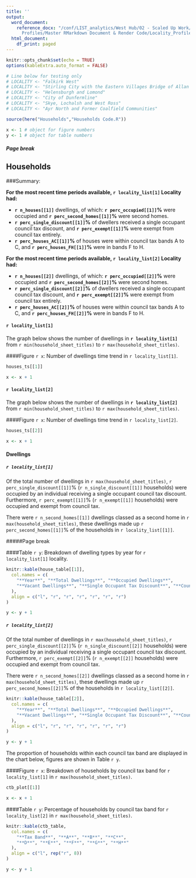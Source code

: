 ```yaml
---
title: ''
output:
  word_document:
    reference_docx: "/conf/LIST_analytics/West Hub/02 - Scaled Up Work/RMarkdown/Locality
      Profiles/Master RMarkdown Document & Render Code/Locality_Profiles_Report_Template.docx"
  html_document:
    df_print: paged
---
```



```r
knitr::opts_chunk$set(echo = TRUE)
options(kableExtra.auto_format = FALSE)

# Line below for testing only
# LOCALITY <- "Falkirk West"
# LOCALITY <- "Stirling City with the Eastern Villages Bridge of Allan and Dunblane"
# LOCALITY <- "Helensburgh and Lomond"
# LOCALITY <- "City of Dunfermline"
# LOCALITY <- "Skye, Lochalsh and West Ross"
# LOCALITY <- "Ayr North and Former Coalfield Communities"

source(here("Households","Households Code.R"))

x <- 1 # object for figure numbers
y <- 1 # object for table numbers
```

##### Page break

## Households

###Summary:

\newline

**For the most recent time periods available, `r locality_list[1]` Locality had:**

 - **`r n_houses[[1]]`** dwellings, of which: **`r perc_occupied[[1]]`%** were occupied and **`r perc_second_homes[[1]]`%** were second homes.
 - **`r perc_single_discount[[1]]`%** of dwellers received a single occupant council tax discount, and **`r perc_exempt[[1]]`%** were exempt from council tax entirely.
 - **`r perc_houses_AC[[1]]`%** of houses were within council tax bands A to C, and **`r perc_houses_FH[[1]]`%** were in bands F to H.

\newline

**For the most recent time periods available, `r locality_list[2]` Locality had:**

 - **`r n_houses[[2]]`** dwellings, of which: **`r perc_occupied[[2]]`%** were occupied and **`r perc_second_homes[[2]]`%** were second homes.
 - **`r perc_single_discount[[2]]`%** of dwellers received a single occupant council tax discount, and **`r perc_exempt[[2]]`%** were exempt from council tax entirely.
 - **`r perc_houses_AC[[2]]`%** of houses were within council tax bands A to C, and **`r perc_houses_FH[[2]]`%** were in bands F to H.

\newline

#### `r locality_list[1]`

The graph below shows the number of dwellings in **`r locality_list[1]`** from `r min(household_sheet_titles)` to `r max(household_sheet_titles)`.

####Figure `r x`: Number of dwellings time trend in `r locality_list[1]`.
\newline

```r
houses_ts[[1]]

x <- x + 1
```

#### `r locality_list[2]`

The graph below shows the number of dwellings in **`r locality_list[2]`** from `r min(household_sheet_titles)` to `r max(household_sheet_titles)`.

####Figure `r x`: Number of dwellings time trend in `r locality_list[2]`.
\newline

```r
houses_ts[[2]]

x <- x + 1
```

#### Dwellings
##### `r locality_list[1]`

Of the total number of dwellings in `r max(household_sheet_titles)`, `r perc_single_discount[[1]]`% (`r n_single_discount[[1]]` households) were occupied by an individual receiving a single occupant council tax discount. Furthermore, `r perc_exempt[[1]]`% (`r n_exempt[[1]]` households) were occupied and exempt from council tax. 

There were `r n_second_homes[[1]]` dwellings classed as a second home in `r max(household_sheet_titles)`, these dwellings made up `r perc_second_homes[[1]]`% of the households in `r locality_list[[1]]`.

#####Page break

####Table `r y`: Breakdown of dwelling types by year for `r locality_list[1]` locality.
\newline
										
```r
knitr::kable(house_table[[1]],
  col.names = c(
    "**Year**", "**Total Dwellings**", "**Occupied Dwellings**",
    "**Vacant Dwellings**", "**Single Occupant Tax Discount**", "**Council Tax Exempt Dwellings**", "**Second Homes**"
  ),
  align = c("l", "r", "r", "r", "r", "r", "r")
)

y <- y + 1
```

\newline
##### `r locality_list[2]`
Of the total number of dwellings in `r max(household_sheet_titles)`, `r perc_single_discount[[2]]`% (`r n_single_discount[[2]]` households) were occupied by an individual receiving a single occupant council tax discount. Furthermore, `r perc_exempt[[2]]`% (`r n_exempt[[2]]` households) were occupied and exempt from council tax. 

There were `r n_second_homes[[2]]` dwellings classed as a second home in `r max(household_sheet_titles)`, these dwellings made up `r perc_second_homes[[2]]`% of the households in `r locality_list[[2]]`.

\newline
										
```r
knitr::kable(house_table[[2]],
  col.names = c(
    "**Year**", "**Total Dwellings**", "**Occupied Dwellings**",
    "**Vacant Dwellings**", "**Single Occupant Tax Discount**", "**Council Tax Exempt Dwellings**", "**Second Homes**"
  ),
  align = c("l", "r", "r", "r", "r", "r", "r")
)

y <- y + 1
```


The proportion of households within each council tax band are displayed in the chart below, figures are shown in Table `r y`.

####Figure `r x`: Breakdown of households by council tax band for `r locality_list[1]` in `r max(household_sheet_titles)`.
\newline

```r
ctb_plot[[1]]

x <- x + 1
```

####Table `r y`: Percentage of households by council tax band for `r locality_list[2]` in `r max(household_sheet_titles)`.
\newline

```r
knitr::kable(ctb_table,
  col.names = c(
    "**Tax Band**", "**A**", "**B**", "**C**",
    "**D**", "**E**", "**F**", "**G**", "**H**"
  ),
  align = c("l", rep("r", 8))
)

y <- y + 1
```
